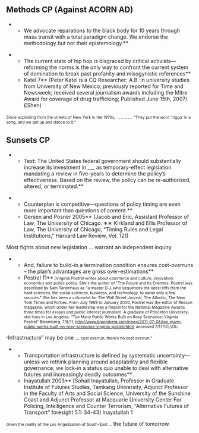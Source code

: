 ==Methods CP (Against ACORN AD)== 
**We advocate reparations to the black body for 10 years through mass transit with a total paradigm change. We endorse the methodology but not their epistemology.**

**The current state of hip hop is disgraced by critical activists—reforming the norms is the only way to confront the current system of domination to break past profanity and misogynistic references**
**Katel 7** (Peter Katel is a CQ Researcher; A.B. in university studies from University of New Mexico; previously reported for Time and Newsweek; received several journalism awards including the Mitre Award for coverage of drug trafficking; Published June 15th, 2007/ £Shen)
<span style="font-size: 8pt;">Since exploding from the streets of New York in the 1970s</span><span class="StyleBoldUnderline">, .......... </span><span style="font-size: 8pt;">“They put the word ‘nigga’ in a song, and we get up and dance to it,”</span>
==Sunsets CP== 
**Text: The United States federal government should <span class="StyleStyleBold12pt">substantially increase its investment in ___</span> as temporary-effect legislation mandating a review in five-years to determine the policy’s effectiveness. Based on the review, the policy can be re-authorized, altered, or terminated.**

**Counterplan is competitive—questions of policy timing are even more important than questions of content.**
**Gersen and Posner 2005** (Jacob and Eric, Assistant Professor of Law, The University of Chicago. ∗∗ Kirkland and Ellis Professor of Law, The University of Chicago, “Timing Rules and Legal Institutions,” Harvard Law Review, Vol. 121)
<span class="StyleBoldUnderline">Most fights about new legislation ...</span> warrant an independent inquiry<span style="font-size: 8pt;">.</span>

**And, failure to build-in a termination condition ensures cost-overruns – the plan’s advantages are gross over-estimations**
**Postrel 11**<span style="font-size: 8pt;"> [Virginia Postrel writes about commerce and culture, innovation, economics and public policy. She's the author of "The Future and Its Enemies. Postrel was described by Sam Tanenhaus as "a master D.J. who sequences the latest riffs from the hard sciences, the social sciences, business, and technology, to name only a few sources." She has been a columnist for The Wall Street Journal, The Atlantic, The New York Times and Forbes. From July 1989 to January 2000, Postrel was the editor of Reason magazine, which under her leadership was a finalist for the National Magazine Awards three times for essays and public interest journalism. A graduate of Princeton University, she lives in Los Angeles. “Too Many Public Works Built on Rosy Scenarios: Virginia Postrel” Bloomberg, 7/8/11, http://www.bloomberg.com/news/2011-07-08/too-many-public-works-built-on-rosy-scenarios-virginia-postrel.html, accessed 7/17/12]//DLi</span>
<span style="font-size: 8pt;">“</span>Infrastructure” may be one ...<span style="font-size: 8pt;"> cost overrun, there’s no cost overrun.”</span>

**Transportation infrastructure is defined by systematic uncertainty—unless we rethink planning around adaptability and flexible governance, we lock-in a status quo unable to deal with alternative futures and increasingly deadly outcomes**
**<span class="StyleStyleBold12pt">Inayatullah 2003</span>** [Sohail Inayatullah, Professor in Graduate Institute of Futures Studies, Tamkang University, Adjunct Professor in the Faculty of Arts and Social Science, University of the Sunshine Coast and Adjunct Professor at Macquarie University Center For Policing, Intelligence and Counter Terrorism, “Alternative Futures of Transport” foresight 5.1: 34-43] Inayatullah 1
<span style="font-size: 8pt;">Given the reality of the Los Angelization of South-East ...</span> the future<span class="StyleBoldUnderline"> of tomorrow.</span>